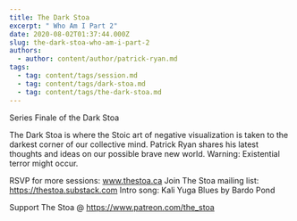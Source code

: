 ```yaml
---
title: The Dark Stoa
excerpt: " Who Am I Part 2"
date: 2020-08-02T01:37:44.000Z
slug: the-dark-stoa-who-am-i-part-2
authors:
  - author: content/author/patrick-ryan.md
tags:
  - tag: content/tags/session.md
  - tag: content/tags/dark-stoa.md
  - tag: content/tags/the-dark-stoa.md
---
```


Series Finale of the Dark Stoa

The Dark Stoa is where the Stoic art of negative visualization is taken to the darkest corner of our collective mind. Patrick Ryan shares his latest thoughts and ideas on our possible brave new world. Warning: Existential terror might occur.

RSVP for more sessions: www.thestoa.ca
Join The Stoa mailing list: https://thestoa.substack.com
Intro song: Kali Yuga Blues by Bardo Pond

Support The Stoa @ https://www.patreon.com/the_stoa
